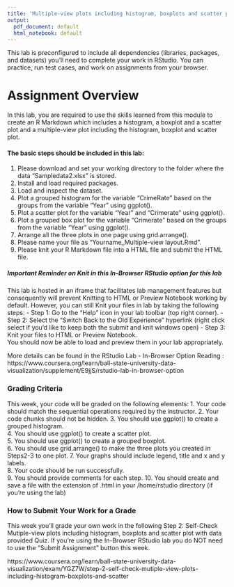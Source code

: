 ```yaml
---
title: 'Multiple-view plots including histogram, boxplots and scatter plot with data provided'
output:
  pdf_document: default
  html_notebook: default
---
```


This lab is preconfigured to include all dependencies (libraries, packages, and datasets) you'll need to complete your work in RStudio. You can practice, run test cases, and work on assignments from your browser.

# Assignment Overview
In this lab, you are required to use the skills learned from this module to create an R Markdown which includes a histogram, a boxplot and a scatter plot and a multiple-view plot including the histogram, boxplot and scatter plot.


#### The basic steps should be included in this lab: 
1. Please download and set your working directory to the folder where the data "Sampledata2.xlsx" is stored.
2. Install and load required packages.
3. Load and inspect the dataset. 
4. Plot a grouped histogram for the variable "CrimeRate" based on the groups from the variable "Year" using ggplot(). 
5. Plot a scatter plot for the variable "Year" and "Crimerate" using ggplot().
6. Plot a grouped box plot for the variable "Crimerate" based on the groups from the variable "Year" using ggplot().
7. Arrange all the three plots in one page using grid.arrange().
8. Please name your file as “Yourname_Multiple-view layout.Rmd”.
9. Please knit your R Markdown file into a HTML file and submit the HTML file.

##### Important Reminder on Knit in this In-Browser RStudio option for this lab
This lab is hosted in an iframe that facilitates lab management features but consequently will prevent Knitting to HTML or Preview Notebook working by default. However, you can still Knit your files in lab by taking the following steps:
- Step 1: Go to the "Help" icon in your lab toolbar (top right corner).
- Step 2: Select the "Switch Back to the Old Experience" hyperlink (right click select if you'd like to keep both the submit and knit windows open)
- Step 3: Knit your files to HTML or Preview Notebook.  
You should now be able to load and preview them in your lab appropriately. 

More details can be found in the RStudio Lab - In-Browser Option Reading :
https://www.coursera.org/learn/ball-state-university-data-visualization/supplement/E9jjS/rstudio-lab-in-browser-option

### Grading Criteria
This week, your code will be graded on the following elements:
1. Your code should match the sequential operations required by the instructor. 
2. Your code chunks should not be hidden. 
3. You should use ggplot() to create a grouped histogram.  
4. You should use ggplot() to create a scatter plot.  
5. You should use ggplot() to create a grouped boxplot.  
6. You should use grid.arrange() to make the three plots you created in Steps2-3 to one plot. 
7. Your graphs should include legend, title and x and y labels.  
8. Your code should be run successfully.  
9. You should provide comments for each step. 
10. You should create and save a file with the extension of .html in your /home/rstudio directory (if you're using the lab)

### How to Submit Your Work for a Grade
This week you'll grade your own work in the following Step 2: Self-Check Mutiple-view plots including histogram, boxplots and scatter plot with data provided Quiz. If you're using the In-Browser RStudio lab you do NOT need to use the "Submit Assignment" button this week.

https://www.coursera.org/learn/ball-state-university-data-visualization/exam/YGZ7W/step-2-self-check-mutiple-view-plots-including-histogram-boxplots-and-scatter